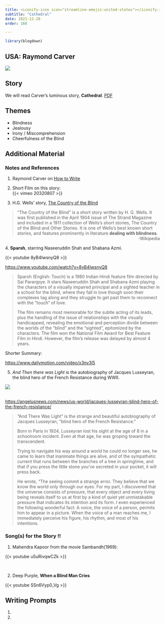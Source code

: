 ```yaml
---
title: <iconify-icon icon="streamline-emojis:united-states"></iconify-icon> USA - Raymond Carver
subtitle: "Cathedral"
date: 2021-12-28
order: 160

---
```


```r
library(blogdown)
```

## USA: Raymond Carver


![](Raymond_Carver.jpg)




## Story
We will read Carver's luminous story, **Cathedral**. <u>[PDF](/pdf/ISTW/RaymondCarver-Cathedral.pdf)</u>

## Themes
  - Blindness
  - Jealousy
  - Irony / Miscomprehension
  - Cheerfulness of the Blind
  
## Additional Material

### Notes and References  

 1. Raymond Carver on <u>[How to Write](https://lithub.com/get-in-get-out-dont-linger-go-on-read-raymond-carvers-greatest-writing-advice/)</u>
 
1. Short Film on this story:
<br>
{{< vimeo 20320807 >}}
<br>

2. H.G. Wells' story, <u>[The Country of the Blind](/pdf/ISTW/HGWells - The Country of the Blind.docx)</u>

> "The Country of the Blind" is a short story written by H. G. Wells. It was first published in the April 1904 issue of The Strand Magazine and included in a 1911 collection of Wells's short stories, The Country of the Blind and Other Stories. It is one of Wells's best known short stories, and features prominently in literature **dealing with blindness**.  
[-Wikipedia]{style="float:right"}

<br>
4. **Sparsh**, starring Naseeruddin Shah and Shabana Azmi. 

{{< youtube 8yB4IwsnyQ8 >}}

<u><https://www.youtube.com/watch?v=8yB4IwsnyQ8></u>

> Sparsh (English: Touch) is a 1980 Indian Hindi feature film directed by Sai Paranjpye. It stars Naseeruddin Shah and Shabana Azmi playing the characters of a visually impaired principal and a sighted teacher in a school for the blind, where they fall in love though soon their complexes tag along and they struggle to get past them to reconnect with the "touch" of love. 
>
> The film remains most memorable for the subtle acting of its leads, plus the handling of the issue of relationships with the visually handicapped, revealing the emotional and perception divide between the worlds of the "blind" and the "sighted", epitomized by the characters. The film won the National Film Award for Best Feature Film in Hindi. However, the film's release was delayed by almost 4 years.

Shorter Summary:

<u><https://www.dailymotion.com/video/x3nv3l5></u>


5. *And Then there was Light* is the autobiography of Jacques Lusseyran, the blind hero of the French Resistance during WWII.

![](images/lusseyran.jpg)
<br><br>

<u><https://angelusnews.com/news/us-world/jacques-lusseyran-blind-hero-of-the-french-resistance/></u>

> “And There Was Light” is the strange and beautiful autobiography of Jacques Lusseyran, “blind hero of the French Resistance.”
>
>Born in Paris in 1924, Lusseyran lost his sight at the age of 8 in a schoolroom incident.  Even at that age, he was groping toward the transcendent.
>
>Trying to navigate his way around a world he could no longer see, he came to learn that inanimate things are alive, and of the sympathetic current that runs between the branches of a tree in springtime, and that if you press the little stone you’ve secreted in your pocket, it will press back.
>
>He wrote, “The seeing commit a strange error. They believe that we know the world only through our eyes. For my part, I discovered that the universe consists of pressure, that every object and every living being reveals itself to us at first by a kind of quiet yet unmistakable pressure that indicates its intention and its form. I even experienced the following wonderful fact: A voice, the voice of a person, permits him to appear in a picture. When the voice of a man reaches me, I immediately perceive his figure, his rhythm, and most of his intentions.

 
### Song(s) for the Story !!

1. Mahendra Kapoor from the movie Sambandh(1969):   

{{< youtube u5uRivqwCZk >}}

<br>

2. Deep Purple, **When a Blind Man Cries**
 
{{< youtube SSn6Vyp0_Vg >}}

 

## Writing Prompts

1. 

1. 
